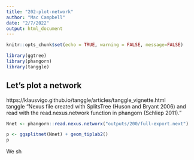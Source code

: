 ```yaml
---
title: "202-plot-network"
author: "Mac Campbell"
date: "2/7/2022"
output: html_document
---
```


```r
knitr::opts_chunk$set(echo = TRUE, warning = FALSE, message=FALSE)
```

```r
library(ggtree)
library(phangorn)
library(tanggle)
```

## Let's plot a network
https://klausvigo.github.io/tanggle/articles/tanggle_vignette.html      
tanggle "Nexus file created with SplitsTree (Huson and Bryant 2006) and read with the read.nexus.network function in phangorn (Schliep 2011)."    

```r
Nnet <- phangorn::read.nexus.networx("outputs/200/full-export.next")
```

```r
p <- ggsplitnet(Nnet) + geom_tiplab2()
p
```

We sh